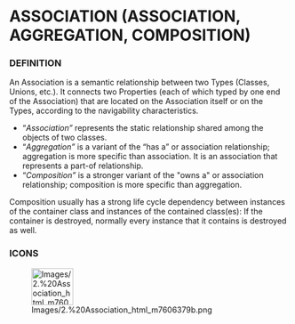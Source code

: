             
= ASSOCIATION (ASSOCIATION, AGGREGATION, COMPOSITION) =
 
=== DEFINITION ===
 
An Association is a semantic relationship between two Types (Classes, Unions, etc.). It connects two Properties (each of which typed by one end of the Association) that are located on the Association itself or on the Types, according to the navigability characteristics.

 
* &ldquo;''Association&rdquo;'' 	represents the static relationship shared among the objects of two 	classes.
* &ldquo;''Aggregation&rdquo;'' 	is a variant of the &ldquo;has a&rdquo; or association relationship; 	aggregation is more specific than association. It is an association 	that represents a part-of relationship.
* &ldquo;''Composition&rdquo;'' 	is a stronger variant of the &quot;owns a&quot; or association 	relationship; composition is more specific than aggregation.
 
Composition usually has a strong life cycle dependency between instances of the container class and instances of the contained class(es): If the container is destroyed, normally every instance that it contains is destroyed as well.

 
=== ICONS ===
 
[[Image:Images/2.%20Association_html_m7606379b.png|75x66px]]

 
<br>

   